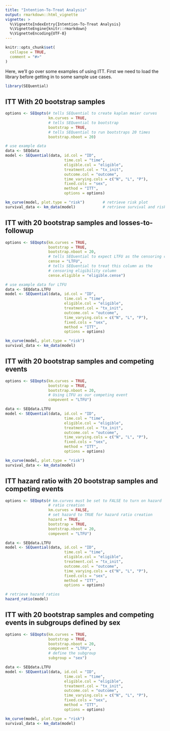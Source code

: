 ```yaml
---
title: "Intention-To-Treat Analysis"
output: rmarkdown::html_vignette
vignette: >
  %\VignetteIndexEntry{Intention-To-Treat Analysis}
  %\VignetteEngine{knitr::rmarkdown}
  %\VignetteEncoding{UTF-8}
---
```


```r
knitr::opts_chunk$set(
  collapse = TRUE,
  comment = "#>"
)
```

Here, we'll go over some examples of using ITT. First we need to load the library before getting in to some sample use cases.

```r
library(SEQuential)
```

## ITT With 20 bootstrap samples

```r
options <- SEQopts(# tells SEQuential to create kaplan meier curves
                   km.curves = TRUE,
                   # tells SEQuential to bootstrap
                   bootstrap = TRUE,
                   # tells SEQuential to run bootstraps 20 times
                   bootstrap.nboot = 20)

# use example data
data <- SEQdata                             
model <- SEQuential(data, id.col = "ID", 
                          time.col = "time", 
                          eligible.col = "eligible", 
                          treatment.col = "tx_init", 
                          outcome.col = "outcome", 
                          time_varying.cols = c("N", "L", "P"), 
                          fixed.cols = "sex",
                          method = "ITT", 
                          options = options)

km_curve(model, plot.type = "risk")        # retrieve risk plot
survival_data <- km_data(model)            # retrieve survival and risk data
```

## ITT with 20 bootstrap samples and losses-to-followup

```r
options <- SEQopts(km.curves = TRUE,               
                   bootstrap = TRUE,                
                   bootstrap.nboot = 20,
                   # tells SEQuential to expect LTFU as the censoring column
                   cense = "LTFU",
                   # tells SEQuential to treat this column as the 
                   # censoring eligibility column
                   cense.eligible = "eligible.cense")

# use example data for LTFU
data <- SEQdata.LTFU
model <- SEQuential(data, id.col = "ID", 
                          time.col = "time", 
                          eligible.col = "eligible", 
                          treatment.col = "tx_init", 
                          outcome.col = "outcome", 
                          time_varying.cols = c("N", "L", "P"), 
                          fixed.cols = "sex",
                          method = "ITT", 
                          options = options)

km_curve(model, plot.type = "risk")
survival_data <- km_data(model)
```


## ITT with 20 bootstrap samples and competing events

```r
options <- SEQopts(km.curves = TRUE,               
                   bootstrap = TRUE,                
                   bootstrap.nboot = 20,
                   # Using LTFU as our competing event
                   compevent = "LTFU")

data <- SEQdata.LTFU
model <- SEQuential(data, id.col = "ID", 
                          time.col = "time", 
                          eligible.col = "eligible", 
                          treatment.col = "tx_init", 
                          outcome.col = "outcome", 
                          time_varying.cols = c("N", "L", "P"), 
                          fixed.cols = "sex",
                          method = "ITT", 
                          options = options)

km_curve(model, plot.type = "risk")
survival_data <- km_data(model)
```


## ITT hazard ratio with 20 bootstrap samples and competing events
```r
options <- SEQopts(# km.curves must be set to FALSE to turn on hazard 
                   # ratio creation
                   km.curves = FALSE,
                   # set hazard to TRUE for hazard ratio creation
                   hazard = TRUE,
                   bootstrap = TRUE,                
                   bootstrap.nboot = 20,     
                   compevent = "LTFU")

data <- SEQdata.LTFU                          
model <- SEQuential(data, id.col = "ID", 
                          time.col = "time", 
                          eligible.col = "eligible", 
                          treatment.col = "tx_init", 
                          outcome.col = "outcome", 
                          time_varying.cols = c("N", "L", "P"), 
                          fixed.cols = "sex",
                          method = "ITT", 
                          options = options)

# retrieve hazard ratios
hazard_ratio(model)
```

## ITT with 20 bootstrap samples and competing events in subgroups defined by sex
```r
options <- SEQopts(km.curves = TRUE,               
                   bootstrap = TRUE,                
                   bootstrap.nboot = 20,     
                   compevent = "LTFU",
                   # define the subgroup
                   subgroup = "sex")

data <- SEQdata.LTFU
model <- SEQuential(data, id.col = "ID", 
                          time.col = "time", 
                          eligible.col = "eligible", 
                          treatment.col = "tx_init", 
                          outcome.col = "outcome", 
                          time_varying.cols = c("N", "L", "P"), 
                          fixed.cols = "sex",
                          method = "ITT", 
                          options = options)

km_curve(model, plot.type = "risk")
survival_data <- km_data(model)
```
